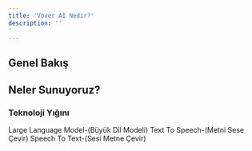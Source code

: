 ```yaml
---
title: 'Vover AI Nedir?'
description: ''
'
---
```


## Genel Bakış




## Neler Sunuyoruz?


### Teknoloji Yığını

<AccordionGroup>
  <Accordion icon="microchip" title="LLM">
  Large Language Model-(Büyük Dil Modeli)
  </Accordion>
  <Accordion icon="microphone" title="TTS">
   Text To Speech-(Metni Sese Çevir)
  </Accordion>

  <Accordion icon="play" title="STT">
 Speech To Text-(Sesi Metne Çevir)
  </Accordion>
</AccordionGroup>















